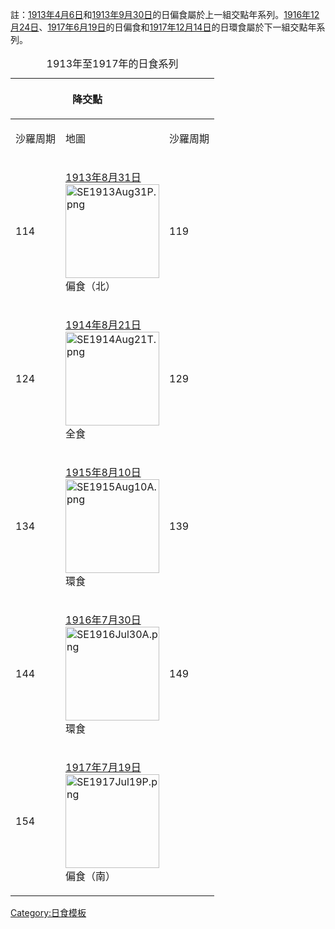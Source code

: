{{Lunar year eclipse set info}}

註：[[1913年4月6日日食|1913年4月6日]]和[[1913年9月30日日食|1913年9月30日]]的日偏食屬於上一組交點年系列。[[1916年12月24日日食|1916年12月24日]]、[[1917年6月19日日食|1917年6月19日]]的日偏食和[[1917年12月14日日食|1917年12月14日]]的日環食屬於下一組交點年系列。
{| class="wikitable"
|+ 1913年至1917年的日食系列
!colspan=2|降交點
|rowspan=8|&nbsp;
!colspan=2|升交點
|- align=center
!沙羅周期||地圖
!沙羅周期||地圖
|- style="text-align:center;"
|114||[[1913年8月31日日食|1913年8月31日]]<BR>[[File:SE1913Aug31P.png|150px]]<BR>偏食（北）
|119||[[1914年2月25日日食|1914年2月25日]]<BR>[[File:SE1914Feb25A.png|150px]]<BR>環食
|- style="text-align:center;"
|124||[[1914年8月21日日食|1914年8月21日]]<BR>[[File:SE1914Aug21T.png|150px]]<BR>全食
|129||[[1915年2月14日日食|1915年2月14日]]<BR>[[File:SE1915Feb14A.png|150px]]<BR>環食
|- style="text-align:center;"
|134||[[1915年8月10日日食|1915年8月10日]]<BR>[[File:SE1915Aug10A.png|150px]]<BR>環食
|139||[[1916年2月3日日食|1916年2月3日]]<BR>[[File:SE1916Feb03T.png|150px]]<BR>全食
|- style="text-align:center;"
|144||[[1916年7月30日日食|1916年7月30日]]<BR>[[File:SE1916Jul30A.png|150px]]<BR>環食
|149||[[1917年1月23日日食|1917年1月23日]]<BR>[[File:SE1917Jan23P.png|150px]]<BR>偏食（北）
|- style="text-align:center;"
|154||[[1917年7月19日日食|1917年7月19日]]<BR>[[File:SE1917Jul19P.png|150px]]<BR>偏食（南）
|}<noinclude>
[[Category:日食模板]]
</noinclude>